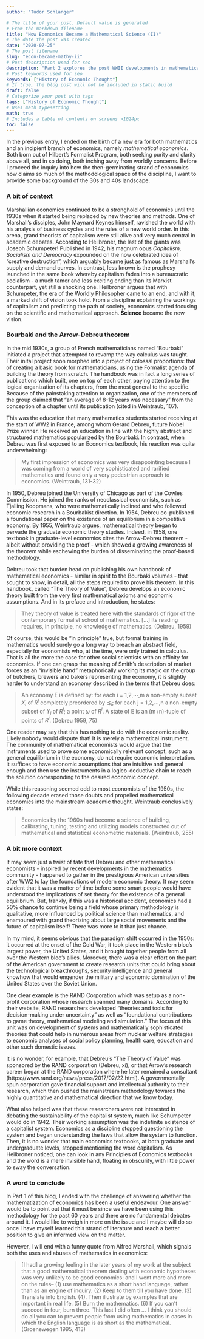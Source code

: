 ---
author: "Tudor Schlanger"

# The title of your post. Default value is generated
# From the markdown filename
title: "How Economics Became a Mathematical Science (II)"
# The date the post was created
date: "2020-07-25"
# The post filename
slug: "econ-became-mathy-ii"
# Post description used for seo
description: "Part 2 explores the post WWII developments in mathematical economics."
# Post keywords used for seo
keywords: ["History of Economic Thought"]
# If true, the blog post will not be included in static build
draft: false
# Categorize your post with tags
tags: ["History of Economic Thought"]
# Uses math typesetting
math: true
# Includes a table of contents on screens >1024px
toc: false
---

In the previous entry, I ended on the birth of a new era for both mathematics and an incipient branch of economics, namely *mathematical economics*. Both born out of Hilbert's Formalist Program, both seeking purity and clarity above all, and in so doing, both inching away from worldly concerns. Before I proceed the inquiry into how the then-germinating strand of economics now claims so much of the methodological space of the discipline, I want to provide some background of the 30s and 40s landscape.

### A bit of context
Marshallian economics continued to be a stronghold of economics until the 1930s when it started being replaced by new theories and methods. One of Marshall's disciples, John Maynard Keynes himself, ravished the world with his analysis of business cycles and the rules of a new world order. In this arena, grand theorists of capitalism were still alive and very much central in academic debates. According to Heilbroner, the last of the giants was Joseph Schumpeter! Published in 1942, his magnum opus *Capitalism, Socialism and Democracy* expounded on the now celebrated idea of "creative destruction", which arguably became just as famous as Marshall's supply and demand curves. In contrast, less known is the prophesy launched in the same book whereby capitalism fades into a bureaucratic socialism - a much tamer and less exciting ending than its Marxist counterpart, yet still a shocking one. Heilbroner argues that with Schumpeter, the era of the Worldly Philosopher came to an end, and with it, a marked shift of vision took hold. From a discipline explaining the workings of capitalism and predicting the path of society, economics started focusing on the scientific and mathematical approach. **Science** became the new vision. 

### Bourbaki and the Arrow-Debreu theorem 
In the mid 1930s, a group of French mathematicians named "Bourbaki" initiated a project that attempted to revamp the way calculus was taught. Their inital project soon morphed into a project of colossal proportions: that of creating a basic book for mathematicians, using the Formalist agenda of building the theory from scratch. The handbook was in fact a long series of publications which built, one on top of each other, paying attention to the logical organization of its chapters, from the most general to the specific. Because of the painstaking attention to organization, one of the members of the group claimed that "an average of 8-12 years was necessary" from the conception of a chapter until its publication (cited in Weintraub, 107). 

This was the education that many mathematics students started receiving at the start of WW2 in France, among whom Gerard Debreu, future Nobel Prize winner. He received an education in line with the highly abstract and structured mathematics popularized by the Bourbaki. In contrast, when Debreu was first exposed to an Economics textbook, his reaction was quite underwhelming:

> My first impression of economics was very disappointing because I was coming from a world of very sophisticated and rarified mathematics and found only a very pedestrian approach to economics. (Weintraub, 131-32)

In 1950, Debreu joined the University of Chicago as part of the Cowles Commission. He joined the ranks of neoclassical economists, such as Tjalling Koopmans, who were mathematically inclined and who followed economic research in a Bourbakist direction. In 1954, Debreu co-published a foundational paper on the existence of an equilibrium in a competitive economy. By 1955, Weintraub argues, mathematical theory began to pervade the graduate economic theory studies. Indeed, in 1958, one textbook in graduate-level economics cites the Arrow-Debreu theorem - albeit without providing the proof - which showed a growing awareness of the theorem while eschewing the burden of disseminating the proof-based methodology. 

Debreu took that burden head on publishing his own handbook of mathematical economics - similar in spirit to the Bourbaki volumes - that sought to show, in detail, all the steps required to prove his theorem. In this handbook, called "The Theory of Value", Debreu develops an economic theory built from the very first mathematical axioms and economic assumptions. And in its preface and introduction, he states:

> They theory of value is treated here with the standards of rigor of the contemporary formalist school of mathematics. [...] Its reading requires, in principle, no knowledge of mathematics. (Debreu, 1959)

Of course, this would be "in principle" true, but formal training in mathematics would surely go a long way to breach an abstract field,  especially for economists who, at the time, were only trained in calculus. That is all the more the case for other social scientists with an affinity for economics. If one can grasp the meaning of Smith's description of market forces as an "invisible hand" metaphorically working its magic on the group of butchers, brewers and bakers representing the economy, it is slightly harder to understand an economy described in the terms that Debreu does:

> An economy E is defined by: for each i = 1,2,$\cdots$,m a non-empty subset $X_i$ of $R^l$ completely preordered by $\precsim_i$; for each j = 1,2,$\cdots$,n a non-empty subset of $Y_j$ of $R^l$; a point $\omega$ of $R^l$. A state of E is an (m+n)-tuple of points of $R^l$. (Debreu 1959, 75)

One reader may say that this has nothing to do with the economic reality. Likely nobody would dispute that! It is merely a mathematical instrument. The community of mathematical economists would argue that the instruments used to prove some economically relevant concept, such as a general equilibrium in the economy, do not require economic interpretation. It suffices to have economic assumptions that are intuitive and general enough and then use the instruments in a logico-deductive chain to reach the solution corresponding to the desired economic concept. 

While this reasoning seemed odd to most economists of the 1950s, the following decade erased those doubts and propelled mathematical economics into the mainstream academic thought. Weintraub conclusively states:

> Economics by the 1960s had become a science of building, calibrating, tuning, testing and utilizing models constructed out of mathematical and statistical econometric materials. (Weintraub, 255) 

### A bit more context

It may seem just a twist of fate that Debreu and other mathematical economists - inspired by recent developments in the mathematics community - happened to gather in the prestigious American universities after WW2 to lay the foundations of modern economic theory. It may seem evident that it was a matter of time before some smart people would have understood the implications of set theory for the existence of a general equilibrium. But, frankly, if this was a historical accident, economics had a 50% chance to continue being a field whose primary methodology is qualitative, more influenced by political science than mathematics, and enamoured with grand theorizing about large social movements and the future of capitalism itself! There was more to it than just chance.

In my mind, it seems obvious that the paradigm shift occurred in the 1950s: it occurred at the onset of the Cold War, it took place in the Western bloc's largest power, the United States, and it brought together people from all over the Western bloc's allies. Moreover, there was a clear effort on the part of the American government to create research units that could bring about the technological breakthroughs, security intelligence and general knowhow that would engender the military and economic domination of the United States over the Soviet Union. 

One clear example is the RAND Corporation which was setup as a non-profit corporation whose research spanned many domains. According to their website, RAND researchers developed "theories and tools for decision-making under uncertainty" as well as "foundational contributions to game theory, mathematical modeling and simulation." The focus of this unit was on development of systems and mathematically sophisticated theories that could help in numerous areas from nuclear welfare strategies to economic analyses of social policy planning, health care, education and other such domestic issues. 

It is no wonder, for example, that Debreu's "The Theory of Value" was sponsored by the RAND corporation (Debreu, xi), or that Arrow's research career began at the RAND corporation where he later remained a consultant (https://www.rand.org/news/press/2017/02/22.html). A governmentally spun corporation gave financial support and intellectual authority to their research, which then pushed the mainstream methodology towards the highly quantitative and mathematical direction that we know today.

What also helped was that these researchers were not interested in debating the sustainability of the capitalist system, much like Schumpeter would do in 1942. Their working assumption was the indefinite existence of a capitalist system. Economics as a discipline stopped questioning the system and began understanding the laws that allow the system to function. Then, it is no wonder that main economics textbooks, at both graduate and undergraduate levels, stopped mentioning the word capitalism. As Heilbroner noticed, one can look in any Principles of Economics textbooks and the word is a mere invisible hand, floating in obscurity, with little power to sway the conversation. 

### A word to conclude

In Part 1 of this blog, I ended with the challenge of answering whether the mathematization of economics has been a useful endeavour. One answer would be to point out that it must be since we have been using this methodology for the past 60 years and there are no fundamental debates around it. I would like to weigh in more on the issue and I maybe will do so once I have myself learned this strand of literature and reach a better position to give an informed view on the matter.

However, I will end with a funny quote from Alfred Marshall, which signals both the uses and abuses of mathematics in economics: 

> [I had] a growing feeling in the later years of my work at the subject that a good mathematical theorem dealing with economic hypotheses was very unlikely to be good economics: and I went more and more on the rules-- (1) use mathematics as a short hand language, rather than as an engine of inquiry. (2) Keep to them till you have done. (3) Translate into English. (4). Then illustrate by examples that are important in real life. (5) Burn the mathematics. (6) If you can't succeed in four, burn three. This last I did often ... I think you should do all you can to prevent people from using mathematics in cases in which the English language is as short as the mathematical. (Groenewegen 1995, 413)

